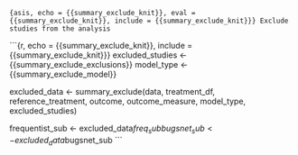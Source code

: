 ```{asis, echo = {{summary_exclude_knit}}, eval = {{summary_exclude_knit}}, include = {{summary_exclude_knit}}}
Exclude studies from the analysis
```

```{r, echo = {{summary_exclude_knit}}, include = {{summary_exclude_knit}}}
excluded_studies <- {{summary_exclude_exclusions}}
model_type <- {{summary_exclude_model}}

excluded_data <- summary_exclude(data, treatment_df, reference_treatment, outcome, outcome_measure, model_type, excluded_studies)

frequentist_sub <- excluded_data$freq_sub
bugsnet_sub <- excluded_data$bugsnet_sub
```
